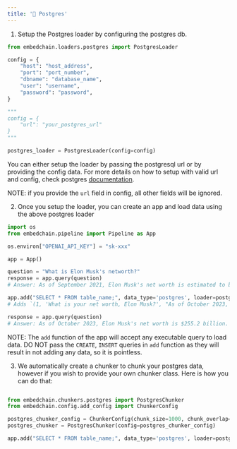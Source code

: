 ```yaml
---
title: '🐘 Postgres'
---
```


1. Setup the Postgres loader by configuring the postgres db.
```Python
from embedchain.loaders.postgres import PostgresLoader

config = {
    "host": "host_address",
    "port": "port_number",
    "dbname": "database_name",
    "user": "username",
    "password": "password",
}

"""
config = {
    "url": "your_postgres_url"
}
"""

postgres_loader = PostgresLoader(config=config)

```

You can either setup the loader by passing the postgresql url or by providing the config data.
For more details on how to setup with valid url and config, check postgres [documentation](https://www.postgresql.org/docs/current/libpq-connect.html#LIBPQ-CONNSTRING:~:text=34.1.1.%C2%A0Connection%20Strings-,%23,-Several%20libpq%20functions).

NOTE: if you provide the `url` field in config, all other fields will be ignored.

2. Once you setup the loader, you can create an app and load data using the above postgres loader
```Python
import os
from embedchain.pipeline import Pipeline as App

os.environ["OPENAI_API_KEY"] = "sk-xxx"

app = App()

question = "What is Elon Musk's networth?"
response = app.query(question)
# Answer: As of September 2021, Elon Musk's net worth is estimated to be around $250 billion, making him one of the wealthiest individuals in the world. However, please note that net worth can fluctuate over time due to various factors such as stock market changes and business ventures.

app.add("SELECT * FROM table_name;", data_type='postgres', loader=postgres_loader)
# Adds `(1, 'What is your net worth, Elon Musk?', "As of October 2023, Elon Musk's net worth is $255.2 billion.")`

response = app.query(question)
# Answer: As of October 2023, Elon Musk's net worth is $255.2 billion.
```

NOTE: The `add` function of the app will accept any executable query to load data. DO NOT pass the `CREATE`, `INSERT` queries in `add` function as they will result in not adding any data, so it is pointless.

3. We automatically create a chunker to chunk your postgres data, however if you wish to provide your own chunker class. Here is how you can do that:
```Python

from embedchain.chunkers.postgres import PostgresChunker
from embedchain.config.add_config import ChunkerConfig

postgres_chunker_config = ChunkerConfig(chunk_size=1000, chunk_overlap=0, length_function=len)
postgres_chunker = PostgresChunker(config=postgres_chunker_config)

app.add("SELECT * FROM table_name;", data_type='postgres', loader=postgres_loader, chunker=postgres_chunker)
```